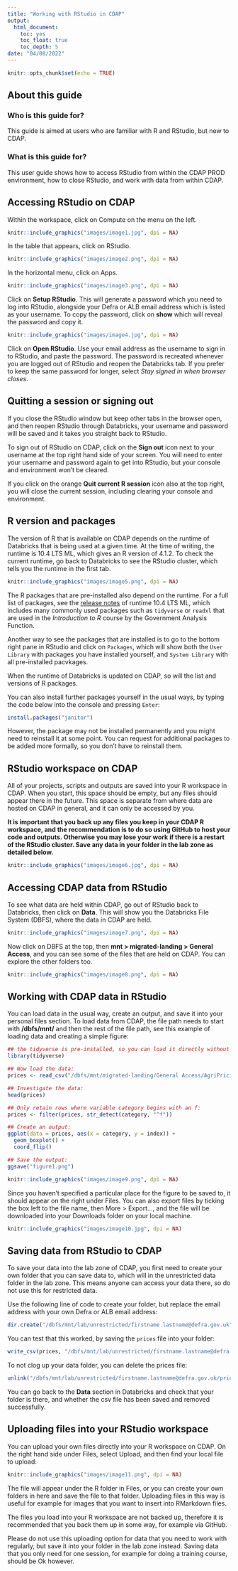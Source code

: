 ```yaml
---
title: "Working with RStudio in CDAP"
output:
  html_document:
    toc: yes
    toc_float: true
    toc_depth: 5
date: "04/08/2022"
---
```


```r
knitr::opts_chunk$set(echo = TRUE)
```




## About this guide  

### Who is this guide for?  

This guide is aimed at users who are familiar with R and RStudio, but new to CDAP.  


### What is this guide for?  

This user guide shows how to access RStudio from within the CDAP PROD environment, how to close RStudio, and work with data from within CDAP.   


## Accessing RStudio on CDAP 

Within the workspace, click on Compute on the menu on the left.  



```r
knitr::include_graphics("images/image1.jpg", dpi = NA)
```



In the table that appears, click on RStudio.  


```r
knitr::include_graphics("images/image2.png", dpi = NA)
```


  
In the horizontal menu, click on Apps.   


```r
knitr::include_graphics("images/image3.png", dpi = NA)
```



Click on **Setup RStudio**. This will generate a password which you need to log into RStudio, alongside your Defra or ALB email address which is listed as your username. To copy the password, click on **show** which will reveal the password and copy it.  

```r
knitr::include_graphics("images/image4.jpg", dpi = NA)
```


  
Click on **Open RStudio**. Use your email address as the username to sign in to RStudio, and paste the password. The password is recreated whenever you are logged out of RStudio and reopen the Databricks tab. If you prefer to keep the same password for longer, select *Stay signed in when browser closes*.

## Quitting a session or signing out  


If you close the RStudio window but keep other tabs in the browser open, and then reopen RStudio through Databricks, your username and password will be saved and it takes you straight back to RStudio.  

To sign out of RStudio on CDAP, click on the **Sign out** icon next to your username at the top right hand side of your screen. You will need to enter your username and password again to get into RStudio, but your console and environment won't be cleared.  

If you click on the orange **Quit current R session** icon also at the top right, you will close the current session, including clearing your console and environment.  


## R version and packages  

The version of R that is available on CDAP depends on the runtime of Databricks that is being used at a given time. At the time of writing, the runtime is 10.4 LTS ML, which gives an R version of 4.1.2.  To check the current runtime, go back to Databricks to see the RStudio cluster, which tells you the runtime in the first tab.


```r
knitr::include_graphics("images/image5.png", dpi = NA)
```


The R packages that are pre-installed also depend on the runtime. For a full list of packages, see the [release notes](https://docs.microsoft.com/en-gb/azure/databricks/release-notes/runtime/10.4ml#r-libraries) of runtime 10.4 LTS ML, which includes many commonly used packages such as `tidyverse` or `readxl` that are used in the *Introduction to R* course by the Government Analysis Function.  

Another way to see the packages that are installed is to go to the bottom right pane in RStudio and click on `Packages`, which will show both the `User Library` with packages you have installed yourself, and `System Library` with all pre-installed pacvkages.  

When the runtime of Databricks is updated on CDAP, so will the list and versions of R packages.   

You can also install further packages yourself in the usual ways, by typing the code below into the console and pressing `Enter`:

```r

install.packages("janitor")
```


However, the package may not be installed permanently and you might need to reinstall it at some point. You can request for additional packages to be added more formally, so you don't have to reinstall them.  


## RStudio workspace on CDAP  

All of your projects, scripts and outputs are saved into your R workspace in CDAP. When you start, this space should be empty, but any files should appear there in the future. This space is separate from where data are hosted on CDAP in general, and it can only be accessed by you.  

**It is important that you back up any files you keep in your CDAP R workspace, and the recommendation is to do so using GitHub to host your code and outputs. Otherwise you may lose your work if there is a restart of the RStudio cluster. Save any data in your folder in the lab zone as detailed below.**  


```r
knitr::include_graphics("images/image6.jpg", dpi = NA)
```


## Accessing CDAP data from RStudio  


To see what data are held within CDAP, go out of RStudio back to Databricks, then click on **Data**. This will show you the Databricks File System (DBFS), where the data in CDAP are held. 


```r
knitr::include_graphics("images/image7.png", dpi = NA)
```


Now click on DBFS at the top, then **mnt > migrated-landing > General Access**, and you can see some of the files that are held on CDAP. You can explore the other folders too.  



```r
knitr::include_graphics("images/image8.png", dpi = NA)
```



## Working with CDAP data in RStudio  


You can load data in the usual way, create an output, and save it into your personal files section. To load data from CDAP, the file path needs to start with **/dbfs/mnt/** and then the rest of the file path, see this example of loading data and creating a simple figure:  

```r
## the tidyverse is pre-installed, so you can load it directly without installing it:
library(tidyverse) 

## Now load the data:
prices <- read_csv("/dbfs/mnt/migrated-landing/General Access/AgriPricing/API-csv-10dec20.csv")

## Investigate the data:
head(prices)

## Only retain rows where variable category begins with an f:
prices <- filter(prices, str_detect(category, "^f"))

## Create an output: 
ggplot(data = prices, aes(x = category, y = index)) +
  geom_boxplot() +
  coord_flip()

## Save the output:
ggsave("figure1.png") 
```


```r
knitr::include_graphics("images/image9.png", dpi = NA)
```

Since you haven't specified a particular place for the figure to be saved to, it should appear on the right under Files. You can also export files by ticking the box left to the file name, then More > Export..., and the file will be downloaded into your Downloads folder on your local machine.

```r
knitr::include_graphics("images/image10.jpg", dpi = NA)
```

## Saving data from RStudio to CDAP  

To save your data into the lab zone of CDAP, you first need to create your own folder that you can save data to, which will in the unrestricted data folder in the lab zone. This means anyone can access your data there, so do not use this for restricted data.

Use the following line of code to create your folder, but replace the email address with your own Defra or ALB email address:

```r

dir.create("/dbfs/mnt/lab/unrestricted/firstname.lastname@defra.gov.uk")

```

You can test that this worked, by saving the ```prices``` file into your folder:


```r
write_csv(prices, "/dbfs/mnt/lab/unrestricted/firstname.lastname@defra.gov.uk/prices.csv")
```


To not clog up your data folder, you can delete the prices file:

```r
unlink("/dbfs/mnt/lab/unrestricted/firstname.lastname@defra.gov.uk/prices.csv")
```

You can go back to the **Data** section in Databricks and check that your folder is there, and whether the csv file has been saved and removed successfully.
  
## Uploading files into your RStudio workspace

You can upload your own files directly into your R workspace on CDAP. On the right hand side under Files, select Upload, and then find your local file to upload:

```r
knitr::include_graphics("images/image11.png", dpi = NA)
```

The file will appear under the R folder in Files, or you can create your own folders in here and save the file to that folder. Uploading files in this way is useful for example for images that you want to insert into RMarkdown files.  

The files you load into your R workspace are not backed up, therefore it is recommended that you back them up in some way, for example via GitHub.  

Please do not use this uploading option for data that you need to work with regularly, but save it into your folder in the lab zone instead. Saving data that you only need for one session, for example for doing a training course, should be Ok however.  